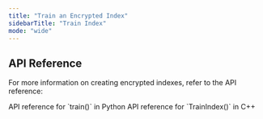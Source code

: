 ```yaml
---
title: "Train an Encrypted Index"
sidebarTitle: "Train Index"
mode: "wide"
---
```


## API Reference

For more information on creating encrypted indexes, refer to the API reference:

<CardGroup cols={2}>
    <Card title="Python API Reference" href="../../api-reference/python/encrypted-index/train" icon="python">
        API reference for `train()` in Python
    </Card>
    <Card title="C++ API Reference" href="../../api-reference/cpp/encrypted-index/train" icon="brackets-curly">
        API reference for `TrainIndex()` in C++
    </Card>
</CardGroup>